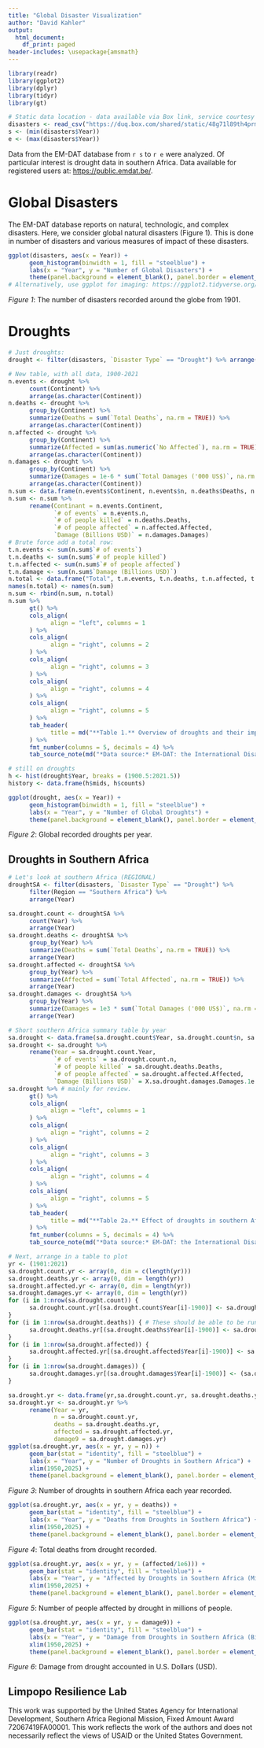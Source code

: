 ```yaml
---
title: "Global Disaster Visualization"
author: "David Kahler"
output:
  html_document:
    df_print: paged
header-includes: \usepackage{amsmath}
---
```


```r
library(readr)
library(ggplot2)
library(dplyr)
library(tidyr)
library(gt)

# Static data location - data available via Box link, service courtesy of Duquesne University.
disasters <- read_csv("https://duq.box.com/shared/static/48g71l89th4prmlnmp5wupkksaf29gzy.csv", skip = 6, col_names = TRUE, col_types = "ciifffffcfffffccfffccnnfcccciiiiiiiiiiinnnn")
s <- (min(disasters$Year))
e <- (max(disasters$Year))
```

Data from the EM-DAT database from `r s` to `r e` were analyzed.  Of particular interest is drought data in southern Africa.  Data available for registered users at: [https://public.emdat.be/](https://public.emdat.be/).  

# Global Disasters
The EM-DAT database reports on natural, technologic, and complex disasters.  Here, we consider global natural disasters (Figure 1).  This is done in number of disasters and various measures of impact of these disasters.  
```r
ggplot(disasters, aes(x = Year)) + 
      geom_histogram(binwidth = 1, fill = "steelblue") +
      labs(x = "Year", y = "Number of Global Disasters") +
      theme(panel.background = element_blank(), panel.border = element_rect(fill = NA), panel.grid.major = element_blank(), panel.grid.minor = element_blank())
# Alternatively, use ggplot for imaging: https://ggplot2.tidyverse.org/reference/geom_histogram.html
```

*Figure 1*: The number of disasters recorded around the globe from 1901.  

# Droughts
```r
# Just droughts:
drought <- filter(disasters, `Disaster Type` == "Drought") %>% arrange(Year)

# New table, with all data, 1900-2021
n.events <- drought %>%
      count(Continent) %>%  
      arrange(as.character(Continent))
n.deaths <- drought %>%
      group_by(Continent) %>%
      summarize(Deaths = sum(`Total Deaths`, na.rm = TRUE)) %>%
      arrange(as.character(Continent))
n.affected <- drought %>%
      group_by(Continent) %>%
      summarize(Affected = sum(as.numeric(`No Affected`), na.rm = TRUE)) %>%
      arrange(as.character(Continent))
n.damages <- drought %>%
      group_by(Continent) %>%
      summarize(Damages = 1e-6 * sum(`Total Damages ('000 US$)`, na.rm = TRUE)) %>% # NOTE: Now billions USD.
      arrange(as.character(Continent))
n.sum <- data.frame(n.events$Continent, n.events$n, n.deaths$Deaths, n.affected$Affected, n.damages$Damages)
n.sum <- n.sum %>%
      rename(Continant = n.events.Continent, 
             `# of events` = n.events.n, 
             `# of people killed` = n.deaths.Deaths, 
             `# of people affected` = n.affected.Affected, 
             `Damage (Billions USD)` = n.damages.Damages)
# Brute force add a total row:
t.n.events <- sum(n.sum$`# of events`) 
t.n.deaths <- sum(n.sum$`# of people killed`)
t.n.affected <- sum(n.sum$`# of people affected`)
t.n.damage <- sum(n.sum$`Damage (Billions USD)`)
n.total <- data.frame("Total", t.n.events, t.n.deaths, t.n.affected, t.n.damage)
names(n.total) <- names(n.sum)
n.sum <- rbind(n.sum, n.total)
n.sum %>% 
      gt() %>% 
      cols_align(
            align = "left", columns = 1
      ) %>% 
      cols_align(
            align = "right", columns = 2
      ) %>% 
      cols_align(
            align = "right", columns = 3
      ) %>% 
      cols_align(
            align = "right", columns = 4
      ) %>% 
      cols_align(
            align = "right", columns = 5
      ) %>% 
      tab_header(
            title = md("**Table 1.** Overview of droughts and their impact, 1900-2021") 
      ) %>% 
      fmt_number(columns = 5, decimals = 4) %>% 
      tab_source_note(md("*Data source:* EM-DAT: the International Disaster Database."))
```


```r
# still on droughts
h <- hist(drought$Year, breaks = (1900.5:2021.5))
history <- data.frame(h$mids, h$counts)
```
```r
ggplot(drought, aes(x = Year)) +
      geom_histogram(binwidth = 1, fill = "steelblue") +
      labs(x = "Year", y = "Number of Global Droughts") +
      theme(panel.background = element_blank(), panel.border = element_rect(fill = NA), panel.grid.major = element_blank(), panel.grid.minor = element_blank())
```

*Figure 2*: Global recorded droughts per year.

## Droughts in Southern Africa
```r
# Let's look at southern Africa (REGIONAL)
droughtSA <- filter(disasters, `Disaster Type` == "Drought") %>% 
      filter(Region == "Southern Africa") %>%
      arrange(Year)
```

```r
sa.drought.count <- droughtSA %>% 
      count(Year) %>% 
      arrange(Year)
sa.drought.deaths <- droughtSA %>% 
      group_by(Year) %>%
      summarize(Deaths = sum(`Total Deaths`, na.rm = TRUE)) %>%
      arrange(Year)
sa.drought.affected <- droughtSA %>% 
      group_by(Year) %>%
      summarize(Affected = sum(`Total Affected`, na.rm = TRUE)) %>%
      arrange(Year)
sa.drought.damages <- droughtSA %>% 
      group_by(Year) %>%
      summarize(Damages = 1e3 * sum(`Total Damages ('000 US$)`, na.rm = TRUE)) %>% # This is now in USD
      arrange(Year)

# Short southern Africa summary table by year
sa.drought <- data.frame(sa.drought.count$Year, sa.drought.count$n, sa.drought.deaths$Deaths, sa.drought.affected$Affected, (sa.drought.damages$Damages/1e9))
sa.drought <- sa.drought %>%
      rename(Year = sa.drought.count.Year, 
             `# of events` = sa.drought.count.n, 
             `# of people killed` = sa.drought.deaths.Deaths, 
             `# of people affected` = sa.drought.affected.Affected, 
             `Damage (Billions USD)` = X.sa.drought.damages.Damages.1e.09.)
sa.drought %>% # mainly for review.
      gt() %>% 
      cols_align(
            align = "left", columns = 1
      ) %>% 
      cols_align(
            align = "right", columns = 2
      ) %>% 
      cols_align(
            align = "right", columns = 3
      ) %>% 
      cols_align(
            align = "right", columns = 4
      ) %>% 
      cols_align(
            align = "right", columns = 5
      ) %>% 
      tab_header(
            title = md("**Table 2a.** Effect of droughts in southern Africa, 1900-2021") 
      ) %>% 
      fmt_number(columns = 5, decimals = 4) %>% 
      tab_source_note(md("*Data source:* EM-DAT: the International Disaster Database."))
```

```r
# Next, arrange in a table to plot
yr <- (1901:2021)
sa.drought.count.yr <- array(0, dim = c(length(yr)))
sa.drought.deaths.yr <- array(0, dim = length(yr))
sa.drought.affected.yr <- array(0, dim = length(yr))
sa.drought.damages.yr <- array(0, dim = length(yr))
for (i in 1:nrow(sa.drought.count)) {
      sa.drought.count.yr[(sa.drought.count$Year[i]-1900)] <- sa.drought.count$n[i]
}
for (i in 1:nrow(sa.drought.deaths)) { # These should be able to be run off the same loop; however, this is done in case there is a missing value somewhere that would cause a mismatch.
      sa.drought.deaths.yr[(sa.drought.deaths$Year[i]-1900)] <- sa.drought.deaths$Deaths[i]
}
for (i in 1:nrow(sa.drought.affected)) {
      sa.drought.affected.yr[(sa.drought.affected$Year[i]-1900)] <- sa.drought.affected$Affected[i]
}
for (i in 1:nrow(sa.drought.damages)) {
      sa.drought.damages.yr[(sa.drought.damages$Year[i]-1900)] <- (sa.drought.damages$Damages[i]/1e9) # Now, the values are presented as billion USD.  This is for plotting.
}

sa.drought.yr <- data.frame(yr,sa.drought.count.yr, sa.drought.deaths.yr, sa.drought.affected.yr, sa.drought.damages.yr)
sa.drought.yr <- sa.drought.yr %>%
      rename(Year = yr, 
             n = sa.drought.count.yr, 
             deaths = sa.drought.deaths.yr, 
             affected = sa.drought.affected.yr, 
             damage9 = sa.drought.damages.yr)
ggplot(sa.drought.yr, aes(x = yr, y = n)) +
      geom_bar(stat = "identity", fill = "steelblue") +
      labs(x = "Year", y = "Number of Droughts in Southern Africa") +
      xlim(1950,2025) +
      theme(panel.background = element_blank(), panel.border = element_rect(fill = NA), panel.grid.major = element_blank(), panel.grid.minor = element_blank())
```

*Figure 3*: Number of droughts in southern Africa each year recorded.  

```r
ggplot(sa.drought.yr, aes(x = yr, y = deaths)) +
      geom_bar(stat = "identity", fill = "steelblue") +
      labs(x = "Year", y = "Deaths from Droughts in Southern Africa") +
      xlim(1950,2025) +
      theme(panel.background = element_blank(), panel.border = element_rect(fill = NA), panel.grid.major = element_blank(), panel.grid.minor = element_blank())
```

*Figure 4*: Total deaths from drought recorded.  

```r
ggplot(sa.drought.yr, aes(x = yr, y = (affected/1e6))) +
      geom_bar(stat = "identity", fill = "steelblue") +
      labs(x = "Year", y = "Affected by Droughts in Southern Africa (Million people)") +
      xlim(1950,2025) +
      theme(panel.background = element_blank(), panel.border = element_rect(fill = NA), panel.grid.major = element_blank(), panel.grid.minor = element_blank())
```

*Figure 5*: Number of people affected by drought in millions of people.  

```r
ggplot(sa.drought.yr, aes(x = yr, y = damage9)) +
      geom_bar(stat = "identity", fill = "steelblue") +
      labs(x = "Year", y = "Damage from Droughts in Southern Africa (Billions USD)") +
      xlim(1950,2025) +
      theme(panel.background = element_blank(), panel.border = element_rect(fill = NA), panel.grid.major = element_blank(), panel.grid.minor = element_blank())
```

*Figure 6*: Damage from drought accounted in U.S. Dollars (USD).  

## Limpopo Resilience Lab  
This work was supported by the United States Agency for International Development, Southern Africa Regional Mission, Fixed Amount Award 72067419FA00001. This work reflects the work of the authors and does not necessarily reflect the views of USAID or the United States Government.  

